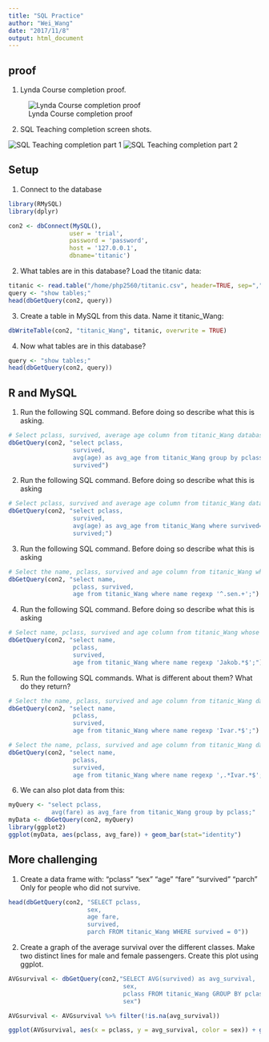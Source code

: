 ```yaml
---
title: "SQL Practice"
author: "Wei_Wang"
date: "2017/11/8"
output: html_document
---
```



##  proof
1. Lynda Course completion proof.

![Lynda Course completion proof](Lynda Course Proof.png)

2. SQL Teaching completion screen shots.

![SQL Teaching completion part 1](SQL Teaching complete Part 1.png)
![SQL Teaching completion part 2](SQL Teaching complete Part 2.png)





##  Setup
1. Connect to the database
```r
library(RMySQL)
library(dplyr)

con2 <- dbConnect(MySQL(),
                 user = 'trial',
                 password = 'password',
                 host = '127.0.0.1',
                 dbname='titanic')

```
2. What tables are in this database? Load the titanic data:
```r
titanic <- read.table("/home/php2560/titanic.csv", header=TRUE, sep=",")
query <- "show tables;"
head(dbGetQuery(con2, query))
```

3. Create a table in MySQL from this data. Name it titanic_Wang:
```r
dbWriteTable(con2, "titanic_Wang", titanic, overwrite = TRUE)
```

4. Now what tables are in this database?
```r
query <- "show tables;"
head(dbGetQuery(con2, query))
```

## R and MySQL
1. Run the following SQL command. Before doing so describe what this is asking.

```r
# Select pclass, survived, average age column from titanic_Wang database and group it by pclass and survived.
dbGetQuery(con2, "select pclass, 
                  survived, 
                  avg(age) as avg_age from titanic_Wang group by pclass, 
                  survived")

```

2. Run the following SQL command. Before doing so describe what this is asking

```r
# Select pclass, survived and average age column from titanic_Wang database who has to be survived and group them by pclass and survived.
dbGetQuery(con2, "select pclass, 
                  survived, 
                  avg(age) as avg_age from titanic_Wang where survived=1 group by pclass, 
                  survived;")
```

3. Run the following SQL command. Before doing so describe what this is asking

```r
# Select the name, pclass, survived and age column from titanic_Wang whose name consist "sen" in it.
dbGetQuery(con2, "select name, 
                  pclass, survived, 
                  age from titanic_Wang where name regexp '^.sen.+';")
```

4. Run the following SQL command. Before doing so describe what this is asking

```r
# Select name, pclass, survived and age column from titanic_Wang whose name should start with Jakob.
dbGetQuery(con2, "select name, 
                  pclass, 
                  survived, 
                  age from titanic_Wang where name regexp 'Jakob.*$';")
```

5. Run the following SQL commands. What is different about them? What do they return?

```r
# Select the name, pclass, survived and age column from titanic_Wang database whose name has to have ivar in it.
dbGetQuery(con2, "select name, 
                  pclass, 
                  survived, 
                  age from titanic_Wang where name regexp 'Ivar.*$';")
```


```r
# Select the name, pclass, survived and age column from titanic_Wang database whose name has to have ivar as an individual word in it.
dbGetQuery(con2, "select name, 
                  pclass, 
                  survived, 
                  age from titanic_Wang where name regexp ',.*Ivar.*$';")
```

6. We can also plot data from this:
```r
myQuery <- "select pclass, 
            avg(fare) as avg_fare from titanic_Wang group by pclass;"
myData <- dbGetQuery(con2, myQuery)
library(ggplot2)
ggplot(myData, aes(pclass, avg_fare)) + geom_bar(stat="identity")
```


## More challenging
1. Create a data frame with:
  "pclass"
  "sex"
  "age"
  "fare"
  "survived"
  "parch"
Only for people who did not survive.

```r
head(dbGetQuery(con2, "SELECT pclass, 
                      sex, 
                      age fare, 
                      survived, 
                      parch FROM titanic_Wang WHERE survived = 0"))
```


2. Create a graph of the average survival over the different classes. Make two distinct lines for male and female passengers. Create this plot using ggplot.
```r
AVGsurvival <- dbGetQuery(con2,"SELECT AVG(survived) as avg_survival, 
                                sex, 
                                pclass FROM titanic_Wang GROUP BY pclass, 
                                sex")

AVGsurvival <- AVGsurvival %>% filter(!is.na(avg_survival))

ggplot(AVGsurvival, aes(x = pclass, y = avg_survival, color = sex)) + geom_line()
```















